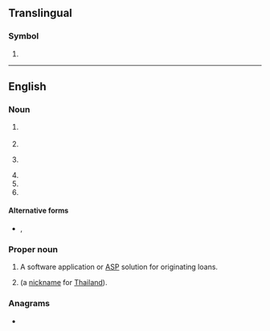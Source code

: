 {{also|los|Los|lös|loš|-los|los'|-lös|Appendix:Variations of "los"}}
==Translingual==

===Symbol===
{{mul-symbol}}

# {{IATA|Murtala Muhammed International Airport||Lagos||Nigeria}}

----

==English==
{{wikipedia}}

===Noun===
{{en-noun|~}}

# {{lb|en|transport}} {{initialism of|en|[[level]] of [[service]]}}
# {{initialism of|en|line of sight}}
# {{lb|en|telecommunications}} {{initialism of|en|[[loss]] of [[signal]]}}
# {{initialism of|en|{{w|Law of the Sea}}}}
# {{initialism of|en|[[supply line|line of supply]]}}
# {{initialism of|en|large offspring syndrome}}

====Alternative forms====
* {{sense|loss of signal}} {{l|en|L.O.S.}} , {{l|en|L. O. S.}}

===Proper noun===
{{en-proper noun}}

# {{initialism of|en|[[loan]] [[origination]] [[system]]}} A software application or [[w:Application service provider|ASP]] solution for originating loans.
# {{initialism of|en|Land of Smiles|nodot=1}} (a [[nickname]] for [[Thailand]]).

===Anagrams===
* {{anagrams|en|a=los|-sol|OLS|S.O.L.|SLO|SOL|Sol|sol}}